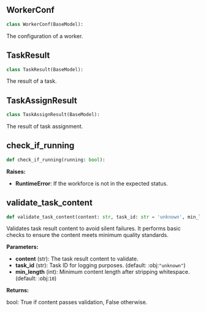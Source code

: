 <a id="camel.societies.workforce.utils"></a>

<a id="camel.societies.workforce.utils.WorkerConf"></a>

## WorkerConf

```python
class WorkerConf(BaseModel):
```

The configuration of a worker.

<a id="camel.societies.workforce.utils.TaskResult"></a>

## TaskResult

```python
class TaskResult(BaseModel):
```

The result of a task.

<a id="camel.societies.workforce.utils.TaskAssignResult"></a>

## TaskAssignResult

```python
class TaskAssignResult(BaseModel):
```

The result of task assignment.

<a id="camel.societies.workforce.utils.check_if_running"></a>

## check_if_running

```python
def check_if_running(running: bool):
```

**Raises:**

- **RuntimeError**: If the workforce is not in the expected status.

<a id="camel.societies.workforce.utils.validate_task_content"></a>

## validate_task_content

```python
def validate_task_content(content: str, task_id: str = 'unknown', min_length: int = 10):
```

Validates task result content to avoid silent failures.
It performs basic checks to ensure the content meets minimum
quality standards.

**Parameters:**

- **content** (str): The task result content to validate.
- **task_id** (str): Task ID for logging purposes. (default: :obj:`"unknown"`)
- **min_length** (int): Minimum content length after stripping whitespace. (default: :obj:`10`)

**Returns:**

  bool: True if content passes validation, False otherwise.
